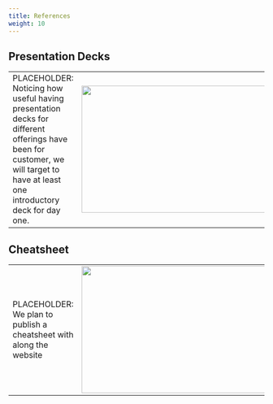 ```yaml
---
title: References
weight: 10
---
```


## Presentation Decks

 |  
--------------------------------------------------------   | --------------------------------------------------------  
PLACEHOLDER: Noticing how useful having presentation decks for different offerings have been for customer, we will target to have at least one introductory deck for day one. | <a href = "presentation.pdf"><img src="preview/presentation.png" width = 400 height = 250/> </a>
 
## Cheatsheet

 |  
--------------------------------------------------------   | --------------------------------------------------------  
PLACEHOLDER: We plan to publish a cheatsheet with along the website | <a href = "cheatsheet.pdf"><img src="preview/cheatsheet.png" width = 400 height = 250/></a>
 


<br/><br/>

